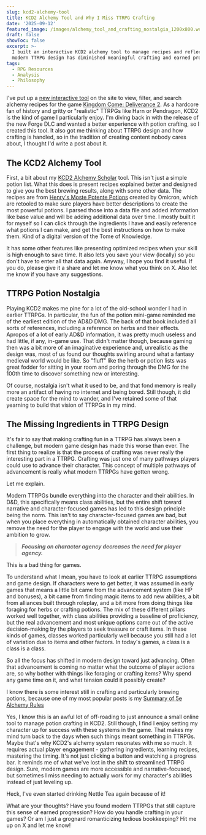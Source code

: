 ```yaml
---
slug: kcd2-alchemy-tool
title: KCD2 Alchemy Tool and Why I Miss TTRPG Crafting
date: '2025-09-12'
featured_image: /images/alchemy_tool_and_crafting_nostalgia_1200x800.webp
draft: false
showToc: false
excerpt: >-
  I built an interactive KCD2 alchemy tool to manage recipes and reflect on how
  modern TTRPG design has diminished meaningful crafting and earned progression.
tags:
  - RPG Resources
  - Analysis
  - Philosophy
---
```

I've put up a [new interactive tool](/tools/kcd2_alchemy/) on the site to view, filter, and search alchemy recipes for the game [Kingdom Come: Deliverance 2](https://www.deepsilver.com/games/kingdom-come-deliverance-ii). As a hardcore fan of history and gritty or "realistic" TTRPGs like Harn or Pendragon, KCD2 is the kind of game I particularly enjoy. I'm diving back in with the release of the new Forge DLC and wanted a better experience with potion crafting, so I created this tool. It also got me thinking about TTRPG design and how crafting is handled, so in the tradition of creating content nobody cares about, I thought I'd write a post about it.

## The KCD2 Alchemy Tool

First, a bit about my [KCD2 Alchemy Scholar](/tools/kcd2_alchemy/) tool. This isn't just a simple potion list. What this does is present recipes explained better and designed to give you the best brewing results, along with some other data. The recipes are from [Henry's Moste Potente Potions](https://github.com/Omricon/Henrys-Moste-Potente-Potions) created by Omicron, which are retooled to make sure players have better descriptions to create the most powerful potions. I parsed those into a data file and added information like base value and will be adding additional data over time. I mostly built it for myself so I can click through the ingredients I have and easily reference what potions I can make, and get the best instructions on how to make them. Kind of a digital version of the Tome of Knowledge.

It has some other features like presenting optimized recipes when your skill is high enough to save time. It also lets you save your view (locally) so you don't have to enter all that data again. Anyway, I hope you find it useful. If you do, please give it a share and let me know what you think on X. Also let me know if you have any suggestions.

## TTRPG Potion Nostalgia

Playing KCD2 makes me pine for a lot of the old-school wonder I had in earlier TTRPGs. In particular, the fun of the potion mini-game reminded me of the earliest edition of the AD&D DMG. The back of that book included all sorts of references, including a reference on herbs and their effects. Apropos of a lot of early AD&D information, it was pretty much useless and had little, if any, in-game use. That didn't matter though, because gaming then was a bit more of an imaginative experience and, unrealistic as the design was, most of us found our thoughts swirling around what a fantasy medieval world would be like. So "fluff" like the herb or potion lists was great fodder for sitting in your room and poring through the DMG for the 100th time to discover something new or interesting.

Of course, nostalgia isn't what it used to be, and that fond memory is really more an artifact of having no internet and being bored. Still though, it did create space for the mind to wander, and I've retained some of that yearning to build that vision of TTRPGs in my mind.

## The Missing Ingredients in TTRPG Design

It's fair to say that making crafting fun in a TTRPG has always been a challenge, but modern game design has made this worse than ever. The first thing to realize is that the process of crafting was never really the interesting part in a TTRPG. Crafting was just one of many pathways players could use to advance their character. This concept of multiple pathways of advancement is really what modern TTRPGs have gotten wrong.

Let me explain.

Modern TTRPGs bundle everything into the character and their abilities. In D&D, this specifically means class abilities, but the entire shift toward narrative and character-focused games has led to this design principle being the norm. This isn't to say character-focused games are bad, but when you place everything in automatically obtained character abilities, you remove the need for the player to engage with the world and use their ambition to grow.

> ***Focusing on character agency decreases the need for player agency.*** 

This is a bad thing for games.

To understand what I mean, you have to look at earlier TTRPG assumptions and game design. If characters were to get better, it was assumed in early games that means a little bit came from the advancement system (like HP and bonuses), a bit came from finding magic items to add new abilities, a bit from alliances built through roleplay, and a bit more from doing things like foraging for herbs or crafting potions. The mix of these different pillars worked well together, with class abilities providing a baseline of proficiency, but the real advancement and most unique options came out of the active decision-making by the players to seek treasure or craft items. In these kinds of games, classes worked particularly well because you still had a lot of variation due to items and other factors. In today's games, a class is a class is a class.

So all the focus has shifted in modern design toward just advancing. Often that advancement is coming no matter what the outcome of player actions are, so why bother with things like foraging or crafting items? Why spend any game time on it, and what tension could it possibly create?

I know there is some interest still in crafting and particularly brewing potions, because one of my most popular posts is my [Summary of 5e Alchemy Rules](/2021/01/24/summary-of-5e-alchemy-rules/)

Yes, I know this is an awful lot of off-roading to just announce a small online tool to manage potion crafting in KCD2. Still though, I find I enjoy setting my character up for success with these systems in the game. That makes my mind turn back to the days when such things meant something in TTRPGs. Maybe that's why KCD2's alchemy system resonates with me so much. It requires actual player engagement - gathering ingredients, learning recipes, mastering the timing. It's not just clicking a button and watching a progress bar. It reminds me of what we've lost in the shift to streamlined TTRPG design. Sure, modern games are more accessible and narrative-focused, but sometimes I miss needing to actually work for my character's abilities instead of just leveling up.

Heck, I've even started drinking Nettle Tea again because of it!

What are your thoughts? Have you found modern TTRPGs that still capture this sense of earned progression? How do you handle crafting in your games? Or am I just a grognard romanticizing tedious bookkeeping? Hit me up on X and let me know!
